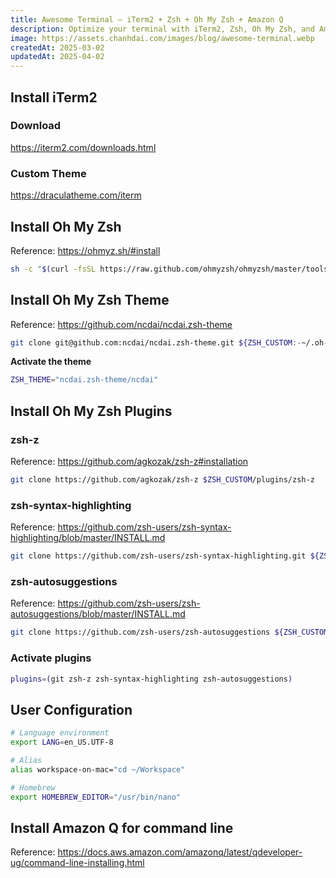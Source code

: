 ```yaml
---
title: Awesome Terminal — iTerm2 + Zsh + Oh My Zsh + Amazon Q
description: Optimize your terminal with iTerm2, Zsh, Oh My Zsh, and Amazon Q - a guide to installation, theme customization, plugins, and configuration for an enhanced command-line experience.
image: https://assets.chanhdai.com/images/blog/awesome-terminal.webp
createdAt: 2025-03-02
updatedAt: 2025-04-02
---
```


## Install iTerm2

### Download

https://iterm2.com/downloads.html

### Custom Theme

https://draculatheme.com/iterm

## Install Oh My Zsh

Reference: https://ohmyz.sh/#install

```bash
sh -c "$(curl -fsSL https://raw.github.com/ohmyzsh/ohmyzsh/master/tools/install.sh)"
```

## Install Oh My Zsh Theme

Reference: https://github.com/ncdai/ncdai.zsh-theme

```bash
git clone git@github.com:ncdai/ncdai.zsh-theme.git ${ZSH_CUSTOM:-~/.oh-my-zsh/custom}/themes/ncdai.zsh-theme
```

**Activate the theme**

```bash title="~/.zshrc"
ZSH_THEME="ncdai.zsh-theme/ncdai"
```

## Install Oh My Zsh Plugins

### zsh-z

Reference: https://github.com/agkozak/zsh-z#installation

```bash
git clone https://github.com/agkozak/zsh-z $ZSH_CUSTOM/plugins/zsh-z
```

### zsh-syntax-highlighting

Reference: https://github.com/zsh-users/zsh-syntax-highlighting/blob/master/INSTALL.md

```bash
git clone https://github.com/zsh-users/zsh-syntax-highlighting.git ${ZSH_CUSTOM:-~/.oh-my-zsh/custom}/plugins/zsh-syntax-highlighting
```

### zsh-autosuggestions

Reference: https://github.com/zsh-users/zsh-autosuggestions/blob/master/INSTALL.md

```bash
git clone https://github.com/zsh-users/zsh-autosuggestions ${ZSH_CUSTOM:-~/.oh-my-zsh/custom}/plugins/zsh-autosuggestions
```

### Activate plugins

```bash title="~/.zshrc"
plugins=(git zsh-z zsh-syntax-highlighting zsh-autosuggestions)
```

## User Configuration

```bash title="~/.zshrc"
# Language environment
export LANG=en_US.UTF-8

# Alias
alias workspace-on-mac="cd ~/Workspace"

# Homebrew
export HOMEBREW_EDITOR="/usr/bin/nano"
```

## Install Amazon Q for command line

Reference: https://docs.aws.amazon.com/amazonq/latest/qdeveloper-ug/command-line-installing.html
